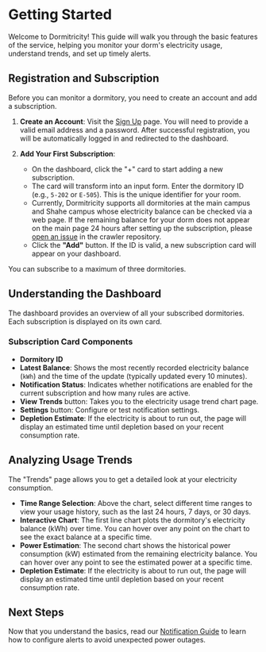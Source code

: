 
# Getting Started

Welcome to Dormitricity! This guide will walk you through the basic features of the service, helping you monitor your dorm's electricity usage, understand trends, and set up timely alerts.

## Registration and Subscription

Before you can monitor a dormitory, you need to create an account and add a subscription.

1.  **Create an Account**: Visit the [Sign Up](/register) page. You will need to provide a valid email address and a password. After successful registration, you will be automatically logged in and redirected to the dashboard.

2.  **Add Your First Subscription**:
    *   On the dashboard, click the "+" card to start adding a new subscription.
    *   The card will transform into an input form. Enter the dormitory ID (e.g., `5-202` or `E-505`). This is the unique identifier for your room.
    *   Currently, Dormitricity supports all dormitories at the main campus and Shahe campus whose electricity balance can be checked via a web page. If the remaining balance for your dorm does not appear on the main page 24 hours after setting up the subscription, please [open an issue](https://github.com/KeithCoreDumped/dormitricity-crawler/issues/new) in the crawler repository.
    *   Click the **"Add"** button. If the ID is valid, a new subscription card will appear on your dashboard.

You can subscribe to a maximum of three dormitories.

## Understanding the Dashboard

The dashboard provides an overview of all your subscribed dormitories. Each subscription is displayed on its own card.

### Subscription Card Components

*   **Dormitory ID**
*   **Latest Balance**: Shows the most recently recorded electricity balance (`kWh`) and the time of the update (typically updated every 10 minutes).
*   **Notification Status**: Indicates whether notifications are enabled for the current subscription and how many rules are active.
*   **View Trends** <LineChart className="h-4 w-4 inline-block align-text-bottom ml-1" /> button: Takes you to the electricity usage trend chart page.
*   **Settings** <Settings className="h-4 w-4 inline-block align-middle ml-1" /> button: Configure or test notification settings.
*   **Depletion Estimate**: If the electricity is about to run out, the page will display an estimated time until depletion based on your recent consumption rate.

## Analyzing Usage Trends

The "Trends" page allows you to get a detailed look at your electricity consumption.

*   **Time Range Selection**: Above the chart, select different time ranges to view your usage history, such as the last 24 hours, 7 days, or 30 days.
*   **Interactive Chart**: The first line chart plots the dormitory's electricity balance (kWh) over time. You can hover over any point on the chart to see the exact balance at a specific time.
*   **Power Estimation**: The second chart shows the historical power consumption (kW) estimated from the remaining electricity balance. You can hover over any point to see the estimated power at a specific time.
*   **Depletion Estimate**: If the electricity is about to run out, the page will display an estimated time until depletion based on your recent consumption rate.

## Next Steps

Now that you understand the basics, read our [Notification Guide](/docs/en/notification) to learn how to configure alerts to avoid unexpected power outages.